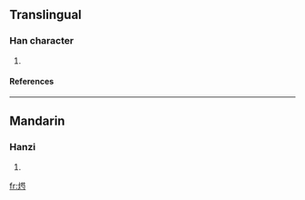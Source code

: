 ==Translingual==
===Han character===
{{Han char|rn=86|rad=火|as=07|sn=11|four=|canj=火廿心戈 (FTPI)}}
# {{defn|Han|sort=火07}}
====References====
{{Han ref|kx=0671.170|dkj=19045|dj=1080.140|hdz=32203.080|uh=70F5|ud=28917}}

----
==Mandarin==
===Hanzi===
{{cmn-hanzi|pin=[[shán]] ([[shan2]]), [[yàn]] ([[yan4]]), [[zhuó]] ([[zhuo2]])|wg=shan<sup>2</sup>, yen<sup>4</sup>, cho<sup>2</sup>}}
# {{defn|Mandarin}}

[[fr:烵]]